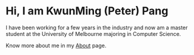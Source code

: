 # Hi, I am KwunMing (Peter) Pang

I have been working for a few years in the industry and now am a master student at the University of Melbourne majoring in Computer Science. 

Know more about me in my [About](/about) page. 
